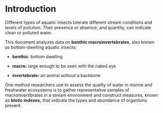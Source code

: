 # Introduction

Different types of aquatic insects tolerate different stream conditions and levels of pollution. Their presence or absence, and quantity, can indicate clean or polluted water.

This document analyzes data on **benthic macroinvertebrates**, also known as bottom-dwelling aquatic insects:

-   **benthic**: bottom dwelling

-   **macro:** large enough to be seen with the naked eye

-   **invertebrate:** an animal without a backbone

One method researchers use to assess the quality of water in marine and freshwater ecosystems is to gather representative samples of macroinvertibrates in a stream environment and construct measures, known as **biotic indexes,** that indicate the types and abundance of organisms present.
